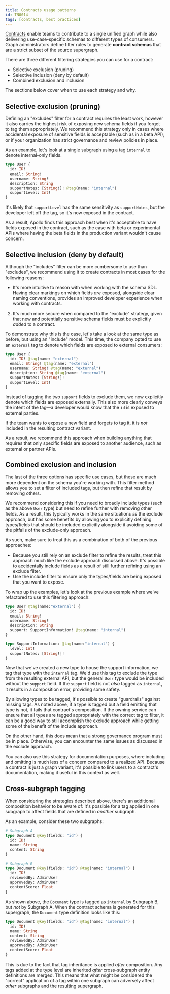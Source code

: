 ```yaml
---
title: Contracts usage patterns
id: TN0014
tags: [contracts, best practices]
---
```


[Contracts](/graphos/contracts/) enable teams to contribute to a single unified graph while also delivering use-case-specific schemas to different types of consumers. Graph administrators define filter rules to generate **contract schemas** that are a strict subset of the source supergraph.

There are three different filtering strategies you can use for a contract:

- Selective exclusion (pruning)
- Selective inclusion (deny by default)
- Combined exclusion and inclusion

The sections below cover when to use each strategy and why.

## Selective exclusion (pruning)

Defining an "excludes" filter for a contract requires the least work, however it also carries the highest risk of exposing new schema fields if you forget to tag them appropriately. We recommend this strategy only in cases where accidental exposure of sensitive fields is acceptable (such as in a beta API), or if your organization has strict governance and review policies in place.

As an example, let's look at a single subgraph using a tag `internal` to denote internal-only fields.

```graphql
type User {
  id: ID!
  email: String!
  username: String!
  description: String
  supportNotes: [String!]! @tag(name: "internal")
  supportLevel: Int!
}
```

It's likely that `supportLevel` has the same sensitivity as `supportNotes`, but the developer left off the tag, so it's now exposed in the contract.

As a result, Apollo finds this approach best when it's acceptable to have fields exposed in the contract, such as the case with beta or experimental APIs where having the beta fields in the production variant wouldn't cause concern.

## Selective inclusion (deny by default)

Although the "includes" filter can be more cumbersome to use than "excludes", we recommend using it to create contracts in most cases for the following reasons:

- It's more intuitive to reason with when working with the schema SDL. Having clear markings on which fields _are_ exposed, alongside clear naming conventions, provides an improved developer experience when working with contracts.

2. It's much more secure when compared to the "exclude" strategy, given that new and potentially sensitive schema fields must be explicitly _added_ to a contract.

To demonstrate why this is the case, let's take a look at the same type as before, but using an "include" model. This time, the company opted to use an `external` tag to denote which fields are exposed to external consumers:

```graphql
type User {
  id: ID! @tag(name: "external")
  email: String! @tag(name: "external")
  username: String! @tag(name: "external")
  description: String @tag(name: "external")
  supportNotes: [String!]!
  supportLevel: Int!
}
```

Instead of tagging the two `support` fields to exclude them, we now explicitly denote which fields are exposed externally. This also more clearly conveys the intent of the tag—a developer would know that the `id` is exposed to external parties.

If the team wants to expose a new field and forgets to tag it, it is _not_ included in the resulting contract variant.

As a result, we recommend this approach when building anything that requires that only specific fields are exposed to another audience, such as external or partner APIs.

## Combined exclusion and inclusion

The last of the three options has specific use cases, but these are much more dependent on the schema you're working with. This filter method allows you to set a filter of included tags, but then refine that result by removing others.

We recommend considering this if you need to broadly include types (such as the above `User` type) but need to refine further with removing other fields. As a result, this typically works in the same situations as the exclude approach, but has some benefits by allowing you to explicitly defining types/fields that should be included explicitly alongside it avoiding some of the pitfalls of the exclude-only approach.

As such, make sure to treat this as a combination of both of the previous approaches:

- Because you still rely on an exclude filter to refine the results, treat this approach much like the exclude approach discussed above. It's possible to accidentally include fields as a result of still further refining using an exclude filter.
- Use the include filter to ensure only the types/fields are being exposed that you want to expose.

To wrap up the examples, let's look at the previous example where we've refactored to use this filtering approach:

```graphql
type User @tag(name:"external") {
  id: ID!
  email: String!
  username: String!
  description: String
  support: SupportInformation! @tag(name: "internal")
}

type SupportInformation: @tag(name:"internal") {
  level: Int!
  supportNotes: [String!]!
}
```

Now that we've created a new type to house the support information, we tag that type with the `internal` tag. We'd use this tag to exclude the type from the resulting external API, but the general `User` type would be included without the `support` field. If the `support` field is not _also_ tagged as `internal`, it results in a composition error, providing some safety.

By allowing types to be tagged, it's possible to create "guardrails" against missing tags. As noted above, if a type is tagged but a field emitting that type is not, it fails that contract's composition. If the owning service can ensure that all types are tagged appropriately with the correct tag to filter, it can be a good way to still accomplish the exclude approach while getting some of the benefit of the include approach.

On the other hand, this does mean that a strong governance program must be in place. Otherwise, you can encounter the same issues as discussed in the exclude approach.

You can also use this strategy for documentation purposes, where including and omitting is much less of a concern compared to a realized API. Because a contract is just a graph variant, it's possible to link users to a contract's documentation, making it useful in this context as well.

## Cross-subgraph tagging

When considering the strategies described above, there's an additional composition behavior to be aware of: it's possible for a tag applied in one subgraph to affect fields that are defined in _another_ subgraph.

As an example, consider these two subgraphs:

```graphql
# Subgraph A
type Document @key(fields: "id") {
  id: ID!
  name: String
  content: String
}

# Subgraph B
type Document @key(fields: "id") @tag(name: "internal") {
  id: ID!
  reviewedBy: AdminUser
  approvedBy: AdminUser
  contentScore: Float
}
```

As shown above, the `Document` type is tagged as `internal` by Subgraph B, but _not_ by Subgraph A. When the contract schema is generated for this supergraph, the `Document` type definition looks like this:

```graphql
type Document @key(fields: "id") @tag(name: "internal") {
  id: ID!
  name: String
  content: String
  reviewedBy: AdminUser
  approvedBy: AdminUser
  contentScore: Float
}
```

This is due to the fact that tag inheritance is applied _after_ composition. Any tags added at the type level are inherited _after_ cross-subgraph entity definitions are merged. This means that what might be considered the "correct" application of a tag within one subgraph can adversely affect _other_ subgraphs and the resulting supergraph.
